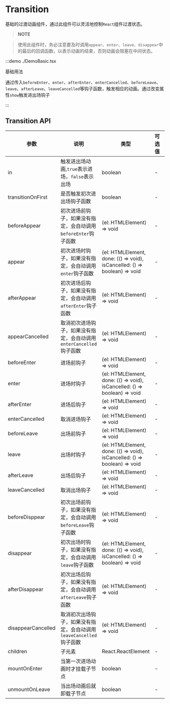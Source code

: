 # Transition

基础的过渡动画组件，通过此组件可以灵活地控制`React`组件过渡状态。

> **NOTE**

> 使用此组件时，务必注意要及时调用`appear`、`enter`、`leave`、`disappear`中的最后的回调函数，以表示动画的结束，否则动画会阻塞在中间状态。

:::demo ./DemoBasic.tsx

基础用法

通过传入`beforeEnter`、`enter`、`afterEnter`、`enterCancelled`、`beforeLeave`、`leave`、`afterLeave`、`leaveCancelled`等钩子函数，触发相应的动画。通过改变属性`show`触发进出场钩子

:::

<!-- :::demo 自动触发进出场动画

设置`transitionOnFirst`，会自动触发进出场动画。如果`in=true`，会触发`beforeAppear`、`apper`、`afterAppear`、`appearCancelled`钩子，如果不设置，会使用`beforeEnter`、`enter`、`afterEnter`、`enterCancelled`钩子。

如果`in=false`，会触发`beforeDisappear`、`disapper`、`afterDisappear`、`disappearCancelled`钩子，如果不设置，会使用`beforeLeave`、`leave`、`afteLeave`、`leaveCancelled`钩子。

```jsx
import React from 'react'
import { Transition, Button } from 'xl-vision'
export default () => {
  const className = 'transition'
  const [show, setShow] = React.useState(true)

  const beforeEnter = React.useCallback((el) => {
    el.style.height = el.style.height || 0
  }, [])

  const enter = React.useCallback((el, done, isCancelled) => {
    let height = Number(el.style.height.substring(0, el.style.height.indexOf('px')) || 0)
    const timer = setInterval(() => {
      if (isCancelled()) {
        clearInterval(timer)
        return
      }
      if (height > 200) {
        clearInterval(timer)
        done()
        return
      }
      height += 2
      el.style.height = `${height}px`
    }, 20)
  }, [])

  const leave = React.useCallback((el, done, isCancelled) => {
    let height = Number(el.style.height.substring(0, el.style.height.indexOf('px')) || 200)
    const timer = setInterval(() => {
      if (isCancelled()) {
        clearInterval(timer)
        return
      }
      if (height < 0) {
        clearInterval(timer)
        done()
        return
      }
      height -= 2
      el.style.height = `${height}px`
    }, 20)
  }, [])

  return (
    <div>
      <Button theme='primary' onClick={() => setShow(!show)}>
        Click
      </Button>
      <p>进场动画</p>
      <Transition transitionOnFirst in={show} beforeEnter={beforeEnter} enter={enter} leave={leave}>
        <div className='demo'>DEMO</div>
      </Transition>
      <p>出场动画</p>
      <Transition
        transitionOnFirst
        in={!show}
        beforeEnter={beforeEnter}
        enter={enter}
        leave={leave}
      >
        <div className='demo'>DEMO</div>
      </Transition>
    </div>
  )
}
```

```scss
.demo {
  display: flex;
  justify-content: center;
  align-items: center;
  height: 200px;
  color: #fff;
  font-size: 3rem;
  background-color: #007bff;
}
```

:::

:::demo 强制在第一次进场动画时才挂载子节点

默认在第一次进场动画前保留子节点，通过`mountOnEnter`强制在第一次进场动画时才挂载子节点。

```jsx
import React from 'react'
import { Transition, Button } from 'xl-vision'
export default () => {
  const className = 'transition'
  const [show, setShow] = React.useState(false)

  const beforeEnter = React.useCallback((el) => {
    el.style.height = el.style.height || 0
  }, [])

  const enter = React.useCallback((el, done, isCancelled) => {
    let height = Number(el.style.height.substring(0, el.style.height.indexOf('px')) || 0)
    const timer = setInterval(() => {
      if (isCancelled()) {
        clearInterval(timer)
        return
      }
      if (height > 200) {
        clearInterval(timer)
        done()
        return
      }
      height += 2
      el.style.height = `${height}px`
    }, 20)
  }, [])

  const leave = React.useCallback((el, done, isCancelled) => {
    let height = Number(el.style.height.substring(0, el.style.height.indexOf('px')) || 200)
    const timer = setInterval(() => {
      if (isCancelled()) {
        clearInterval(timer)
        return
      }
      if (height < 0) {
        clearInterval(timer)
        done()
        return
      }
      height -= 2
      el.style.height = `${height}px`
    }, 20)
  }, [])

  return (
    <div>
      <Button theme='primary' onClick={() => setShow(!show)}>
        Click
      </Button>
      <Transition mountOnEnter in={show} beforeEnter={beforeEnter} enter={enter} leave={leave}>
        <div className='demo'>DEMO</div>
      </Transition>
    </div>
  )
}
```

```scss
.demo {
  display: flex;
  justify-content: center;
  align-items: center;
  height: 200px;
  color: #fff;
  font-size: 3rem;
  background-color: #007bff;
  margin-top: 16px;
}
```

:::

:::demo 强制在出场动画后卸载子节点

默认在出场动画后还保留子节点，通过`unmountOnLeave`强制在出场动画后就卸载子节点。

```jsx
import React from 'react'
import { Transition, Button } from 'xl-vision'
export default () => {
  const className = 'transition'
  const [show, setShow] = React.useState(false)

  const beforeEnter = React.useCallback((el) => {
    el.style.height = el.style.height || 0
  }, [])

  const enter = React.useCallback((el, done, isCancelled) => {
    let height = Number(el.style.height.substring(0, el.style.height.indexOf('px')) || 0)
    const timer = setInterval(() => {
      if (isCancelled()) {
        clearInterval(timer)
        return
      }
      if (height > 200) {
        clearInterval(timer)
        done()
        return
      }
      height += 2
      el.style.height = `${height}px`
    }, 20)
  }, [])

  const leave = React.useCallback((el, done, isCancelled) => {
    let height = Number(el.style.height.substring(0, el.style.height.indexOf('px')) || 200)
    const timer = setInterval(() => {
      if (isCancelled()) {
        clearInterval(timer)
        return
      }
      if (height < 0) {
        clearInterval(timer)
        done()
        return
      }
      height -= 2
      el.style.height = `${height}px`
    }, 20)
  }, [])

  return (
    <div>
      <Button theme='primary' onClick={() => setShow(!show)}>
        Click
      </Button>
      <Transition unmountOnLeave in={show} beforeEnter={beforeEnter} enter={enter} leave={leave}>
        <div className='demo'>DEMO</div>
      </Transition>
    </div>
  )
}
```

```scss
.demo {
  display: flex;
  justify-content: center;
  align-items: center;
  height: 200px;
  color: #fff;
  font-size: 3rem;
  background-color: #007bff;
  margin-top: 16px;
}
```

::: -->

## Transition API

| 参数 | 说明 | 类型 | 可选值 | 默认值 | 是否必填 |
| --- | --- | --- | --- | --- | --- |
| in | 触发进出场动画,`true`表示进场，`false`表示出场 | boolean | - | — | true |
| transitionOnFirst | 是否触发初次进出场钩子函数 | boolean | - | false | false |
| beforeAppear | 初次进场前钩子，如果没有指定，会自动调用`beforeEnter`钩子函数 | (el: HTMLElement) => void | - | — | false |
| appear | 初次进场时钩子，如果没有指定，会自动调用`enter`钩子函数 | (el: HTMLElement, done: (() => void), isCancelled: () => boolean) => void | - | — | false |
| afterAppear | 初次进场后钩子，如果没有指定，会自动调用`afterEnter`钩子函数 | (el: HTMLElement) => void | - | — | false |
| appearCancelled | 取消初次进场钩子，如果没有指定，会自动调用`enterCancelled`钩子函数 | (el: HTMLElement) => void | - | — | false |
| beforeEnter | 进场前钩子 | (el: HTMLElement) => void | - | — |
| enter | 进场时钩子 | (el: HTMLElement, done: (() => void), isCancelled: () => boolean) => void | - | — | false |
| afterEnter | 进场后钩子 | (el: HTMLElement) => void | - | — | false |
| enterCancelled | 取消进场钩子 | (el: HTMLElement) => void | - | — | false |
| beforeLeave | 出场前钩子 | (el: HTMLElement) => void | - | — | false |
| leave | 出场时钩子 | (el: HTMLElement, done: (() => void), isCancelled: () => boolean) => void | - | — | false |
| afterLeave | 出场后钩子 | (el: HTMLElement) => void | - | — | false |
| leaveCancelled | 取消出场钩子 | (el: HTMLElement) => void | - | — | false |
| beforeDisppear | 初次出场前钩子，如果没有指定，会自动调用`beforeLeave`钩子函数 | (el: HTMLElement) => void | - | — | false |
| disappear | 初次出场时钩子，如果没有指定，会自动调用`leave`钩子函数 | (el: HTMLElement, done: (() => void), isCancelled: () => boolean) => void | - | — | false |
| afterDisappear | 初次出场后钩子，如果没有指定，会自动调用`afterLeave`钩子函数 | (el: HTMLElement) => void | - | — | false |
| disappearCancelled | 取消初次出场钩子，如果没有指定，会自动调用`leaveCancelled`钩子函数 | (el: HTMLElement) => void | - | — | false |
| children | 子元素 | React.ReactElement | - | — | true |
| mountOnEnter | 当第一次进场动画时才挂载子节点 | boolean | - | false | false |
| unmountOnLeave | 当出场动画后就卸载子节点 | boolean | - | false | false |
